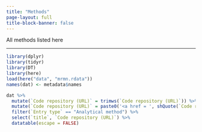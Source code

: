 ```yaml
---
title: "Methods"
page-layout: full
title-block-banner: false
---
```


All methods listed here

---

```r
library(dplyr)
library(tidyr)
library(DT)
library(here)
load(here("data", "mrmn.rdata"))
names(dat) <- metadata$names

dat %>%
  mutate(`Code repository (URL)` = trimws(`Code repository (URL)`)) %>%
  mutate(`Code repository (URL)` = paste0('<a href = ', shQuote(`Code repository (URL)`), "target='_blank'", '>', `Code repository (URL)`, '</a>')) %>%
  filter(`Entry type` == "Analytical method") %>%
  select(`title`, `Code repository (URL)`) %>%
  datatable(escape = FALSE)
```
